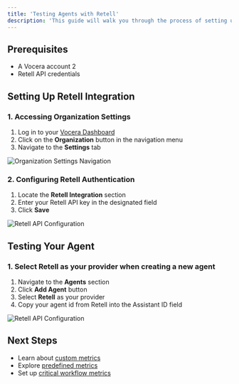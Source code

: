 ---
title: 'Testing Agents with Retell'
description: 'This guide will walk you through the process of setting up and testing voice agents using Retell integration in Vocera. When creating a new agent, you can select Retell as your provider from the available options in the agent creation interface.'
---

## Prerequisites
- A Vocera account 2
- Retell API credentials

## Setting Up Retell Integration

### 1. Accessing Organization Settings
1. Log in to your [Vocera Dashboard](https://dashboard.vocera.ai)
2. Click on the **Organization** button in the navigation menu
3. Navigate to the **Settings** tab

<img src="/images/org-button-click.png" alt="Organization Settings Navigation" />

### 2. Configuring Retell Authentication
1. Locate the **Retell Integration** section
2. Enter your Retell API key in the designated field
3. Click **Save**

<img src="/images/retell/1.png" alt="Retell API Configuration" />

## Testing Your Agent

### 1. Select Retell as your provider when creating a new agent

 1. Navigate to the **Agents** section
 2. Click **Add Agent** button
 3. Select **Retell** as your provider
 4. Copy your agent id from Retell into the Assistant ID field

<img src="/images/create-agent.png" alt="Retell API Configuration" />




## Next Steps
- Learn about [custom metrics](/testing-voice-agents/metrics/custom-metrics)
- Explore [predefined metrics](/testing-voice-agents/metrics/pre-defined-metrics)
- Set up [critical workflow metrics](/testing-voice-agents/metrics/critical-workflow-metric)